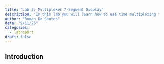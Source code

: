 ```yaml
---
title: "Lab 2: Multiplexed 7-Segment Display"
description: "In this lab you will learn how to use time multiplexing to efficiently use the I/O on your FPGA."
author: "Roman De Santos"
date: "9/11/25"
categories:
  - labreport
draft: false
---
```


## Introduction